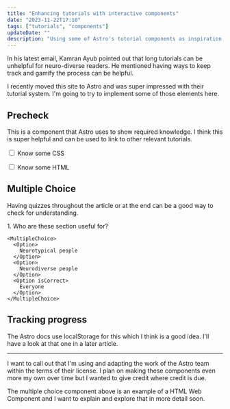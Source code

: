```yaml
---
title: "Enhancing tutorials with interactive components"
date: "2023-11-22T17:10"
tags: ["tutorials", "components"]
updateDate: ""
description: "Using some of Astro's tutorial components as inspiration for my own"
---
```



In his latest email, Kamran Ayub pointed out that long tutorials can be unhelpful for neuro-diverse readers. He mentioned having ways to keep track and gamify the process can be helpful.

I recently moved this site to Astro and was super impressed with their tutorial system. I'm going to try to implement some of those elements here.

## Precheck

This is a component that Astro uses to show required knowledge. I think this is super helpful and can be used to link to other relevant tutorials.

<Precheck>
<p>
<input type="checkbox"> Know some CSS</input>
</p>
<p>
<input type="checkbox"> Know some HTML</input>
</p>
</Precheck>

## Multiple Choice

Having quizzes throughout the article or at the end can be a good way to check for understanding. 

<Box icon="question-mark">
1. Who are these section useful for?

    <MultipleChoice>
      <Option>
        Neurotypical people
      </Option>
      <Option>
        Neurodiverse people
      </Option>
      <Option isCorrect>
        Everyone
      </Option>
    </MultipleChoice>
</Box>

## Tracking progress

The Astro docs use localStorage for this which I think is a good idea. I'll have a look at that one in a later article.

---

I want to call out that I'm using and adapting the work of the Astro team within the terms of their license. I plan on making these components even more my own over time but I wanted to give credit where credit is due. 

The multiple choice component above is an example of a HTML Web Component and I want to explain and explore that in more detail soon.